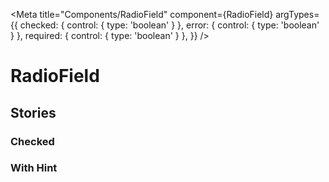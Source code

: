 <!-- RadioField.stories.mdx -->


<Meta
  title="Components/RadioField"
  component={RadioField}
  argTypes={{
    checked: { control: { type: 'boolean' } },
    error: { control: { type: 'boolean' } },
    required: { control: { type: 'boolean' } },
  }}
/>

# RadioField

<Canvas>
  <Story story={Default} />
</Canvas>

<ArgsTable of={RadioField} story="^" />

## Stories

### Checked

<Canvas>
  <Story story={Checked} />
</Canvas>

### With Hint

<Canvas>
  <Story story={withHint} />
</Canvas>
